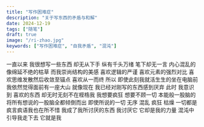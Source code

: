 ```yaml
---
title: "写作困难症"
description: "关于写东西的矛盾与和解"
date: 2024-12-19
tags: ["随笔"]
draft: true
image: "/ri-zhao.jpg"
keywords: ["写作困难症", "自我矛盾", "混沌"]
---
```


一直以来 我很想写一些东西 却无从下手 纵有千头万绪 笔下却无一言 内心混乱的像绵延不绝的枯草 而我崇尚结构的美感 喜欢逻辑的严谨 喜欢元素的强烈对比 喜欢思维发散然后收敛至锚点 喜欢从一而终 所以 即使此刻我就活生生的坐在电脑前 我依然觉得面前有一座大山 就像现在 我已经对刚写的东西感到厌弃 此时 我意识到 喜欢的东西 却无时无刻不在桎梏我 我想要疯狂 想要不顾一切 本能般一股脑的将所有想说的一股脑全都倾倒而出 即使所说的一切 无序 混乱 疯狂 枯燥 一切都是疯言疯语我也在所不惜 我成了我所讨厌的东西 我讨厌它 它却是我的力量 混沌中引导我走下去 它就是我
